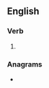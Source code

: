 ==English==

===Verb===
{{head|en|verb form}}

# {{en-past of|conversate}}

===Anagrams===
* {{l|en|conservated}}